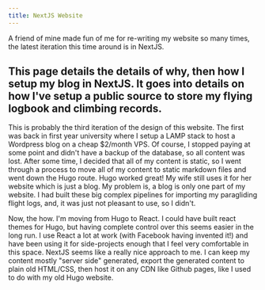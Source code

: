 ```yaml
---
title: NextJS Website
---
```


A friend of mine made fun of me for re-writing my website so many times, the latest iteration this time around
is in NextJS.  

This page details the details of why, then how I setup my blog in NextJS.  It goes into details on how I've setup
a public source to store my flying logbook and climbing records.
---

This is probably the third iteration of the design of this website.  The first was back in first year university where I setup
a LAMP stack to host a Wordpress blog on a cheap $2/month VPS.  Of course, I stopped paying at some point and didn't have a backup
of the database, so all content was lost.  After some time, I decided that all of my content is static, so I went through a process
to move all of my content to static markdown files and went down the Hugo route.  Hugo worked great! My wife still uses it for her
website which is just a blog.  My problem is, a blog is only one part of my website.  I had built these big complex pipelines for 
importing my paragliding flight logs, and, it was just not pleasant to use, so I didn't.

Now, the how.  I'm moving from Hugo to React.  I could have built react themes for Hugo, but having complete control over this
seems easier in the long run.  I use React a lot at work (with Facebook having invented it!) and have been using it for side-projects
enough that I feel very comfortable in this space.  NextJS seems like a really nice approach to me.  I can keep my content mostly
"server side" generated, export the generated content to plain old HTML/CSS, then host it on any CDN like Github pages, like I used
to do with my old Hugo website.

